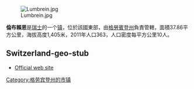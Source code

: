 [[Image:Lumbrein.jpg|right]]

'''倫布賴恩'''是[[瑞士|瑞士]]的一个[[瑞士市镇|镇]]，位於該國東部，由[[格勞賓登州|格勞賓登州]]負責管轄，面積37.86平方公里，海拔高度1,405米，2011年人口363，人口密度每平方公里10人。

==Switzerland-geo-stub==
* [http://www.lumbrein.ch Official web site] {{Wayback|url=http://www.lumbrein.ch/ |date=20050404211349 }}

{{Switzerland-geo-stub}}
[[Category:格劳宾登州的市镇|Category:格劳宾登州的市镇]]